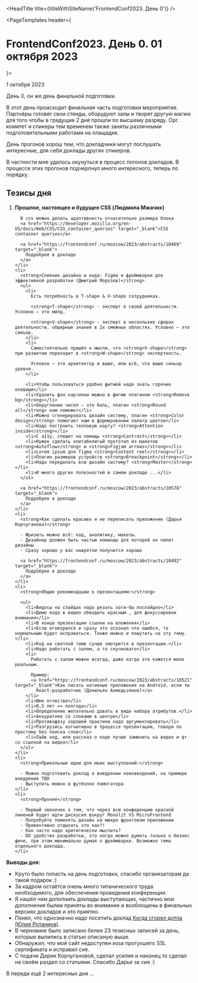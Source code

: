 
<HeadTitle title={titleWithSiteName('FrontendConf2023. День 0')} />

<PageTemplates header={<h1>FrontendConf2023. День 0. 01 октября 2023</h1>}>

  <time pubdate datetime="2023-10-01" className="badge bg-secondary mb-4">1 октября 2023</time>

  День 0, он же день финальной подготовки.

  В этот день происходит финальная часть подготовки мероприятия.
  Партнёры готовят свои стенды, оборудуют залы и творят другую магию для того чтобы в грядущие 2 дня прошли по высшему разряду.
  Орг. комитет и спикеры тем временем также заняты различными подготовительными работами на плащадке.

  День прогонов хорош тем, что докладчики могут послушать интересные, для себя доклады других спикеров.

  В частности мне удалось окунуться в процесс погонов докладов.
  В процессе этих прогонов подчерпнул много интересного, теперь по порядку.

  ## Тезисы дня

  <ol>
    <li>
      <strong>Прошлое, настоящее и будущее CSS (Людмила Мжачих)</strong>

      В css можно делать адаптивность относительно размера блока
      <a href="https://developer.mozilla.org/en-US/docs/Web/CSS/CSS_container_queries" target="_blank">CSS container queries</a>

      <a href="https://frontendconf.ru/moscow/2023/abstracts/10469" target="_blank">
        Подробрее в докладе
      </a>
    </li>
    <li>
      <strong>Слияние дизайна и кода: Figma и фреймворки для эффективной разработки (Дмитрий Морозов)</strong>
      <ul>
        <li>
          Есть потребность в T-shape & V-shape сотрудниках.

          <strong>T-shape</strong> - эксперт в своей деятельности. Условно — это милд.

          <strong>V-shape</strong> - эксперт в нескольких сферах деятельности, обширные знания в 2х смежных областях. Условно — это синьор.
        </li>
        <li>
          Самостоятельно пришёл к мысли, что <strong>V-shape</strong> при развитии переходит в <strong>W-shape</strong> экспертность.

          Условно — это архитектор и выше, или всё, что выше синьор уровня.
        </li>

        <li>Чтобы пользоваться удобно фигмой надо знать горячие клавиши</li>
        <li>Удалить фон картинки можно в фигме плагином <strong>Remove bg</strong></li>
        <li>Округление чисел — это боль, плагин <strong>Round all</strong> нам поможет</li>
        <li>Можно сгенерировать дизайн систему, плагин <strong>Сolor design</strong> помогает нам в формировании палитр цветов</li>
        <li>Надо построить тепловую карту? <strong>Attention inside</strong></li>
        <li>С a11y, спешит на помощь <strong>Contrast</strong></li>
        <li>Нужен сделать клитабелигый прототип из макетов <strong>Autoflow</strong> и <strong>Figjam arrows</strong></li>
        <li>Lorem ipsum для figma <strong>Content reel</strong></li>
        <li>Плагин размеров устройств <strong>Breackpoint</strong></li>
        <li>Надо переделать всю дизайн систему? <strong>Master</strong></li>
        <li>И много других полезностей в самом докладе ...</li>
      </ul>

      <a href="https://frontendconf.ru/moscow/2023/abstracts/10578" target="_blank">
        Подробрее в докладе
      </a>
    </li>
    <li>
      <strong>Как сделать красиво и не переписать приложение (Дарья Корчуганова)</strong>

      - Фризить можно всё: код, аналитику, макеты.
      - Дизайнер должен быть частью команды для которой он пилит дизайны
      - Сразу хорошо у вас наврятли получится хорошо

      <a href="https://frontendconf.ru/moscow/2023/abstracts/10492" target="_blank">
        Подробрее в докладе
      </a>
    </li>
    <li>
      <strong>Общие рекомендации к презентациям:</strong>

      <ul>
        <li>Видосы на слайдах надо резать хотя-бы послайдно</li>
        <li>Демо кода в видео обводить красным , для фокуссировки внимания</li>
        <li>В конце презентации ссылки на вложения</li>
        <li>Если оговорился и сразу это осознал что ошибся, то нормальным будет исправиться. Также можно и пошутить на эту тему.</li>
        <li>Код на светлой теме сучше смотрится в презентации.</li>
        <li>Надо работать с залом, а то скучновато</li>
        <li>
          Работать с залом можно всегда, даже когда это кажется мало реальным.

          Пример:
          <a href="https://frontendconf.ru/moscow/2023/abstracts/10521" target="_blank">Как писать нативные приложения на Android, если ты
            React-разработчик (Данильян Ахмедьзянов)</a>
        </li>
        <li>Имя отчество</li>
        <li>0,5 лет => полгода</li>
        <li>Определение желательно давать в виде набора атрибутов.</li>
        <li>Аккуратнее со словами в центре</li>
        <li>Противофазу хорошей практики надо аргументировать</li>
        <li>Разгрузись когнитивно в процессе презентации, говори по простому без поиска слов</li>
        <li>Лайв код, или рассказ о коде лучше заменить на видео и qr со ссылкой на видео</li>
      </ul>
    </li>
    <li>
      <strong>Прикольные идеи для моих выступлений:</strong>

      - Можно подготовить доклад о внедрении нововведений, на примере внедрения TBD
      - Выступить можно в футболке помогатора
    </li>
    <li>
      <strong>Прочее</strong>

      - Первый звоночек о том, что через всю конференцию красной линеней будет идти дискусия вокруг Monolit VS MicroFrontend
      - Попробуйте поменять дизайн на микро фронтовом приложении
      - Привентивно отдыхать это как?!
      - Как часто надо крититически мыслить?
      - DX удобство разработки, это когда можно думать только о бизнес фиче, при этом минимально думая о фреймворке. Возможно тема отдельного доклада.
    </li>
  </ol>

  <strong>Выводы дня:</strong>

  - Круто было попасть на день подготовки, спасибо организаторам да такой подарок :)
  - За кадром остаётся очень много титанического труда необходимого, для обеспечения проведения конференции.
  - Я нашёл чем дополнить доклады выступающих, частично мои дополнения былии приняты во внимание и вооблощены в финальных версиях докладов и это
  приятно.
  - Понял, что однозначно надо посетить доклад <a href="https://frontendconf.ru/moscow/2023/abstracts/10054" target="_blank"> Когда сгорел дотла (Юлия
  Ротанина)</a>.
  - В черновике было записано белее 23 тезисных записей за день, которые вылились в статью описаную выше.
  - Обнаружил, что мой сайт недоступен изза протухшего SSL сертификата и исправил сие.
  - С подачи Дарии Корчугановой, сделал усилие и наконец то сделал на своём раздел со статьями. Спасибо Дарье за сие :)

  В переди ещё 2 интересных дня ...
</PageTemplates>
